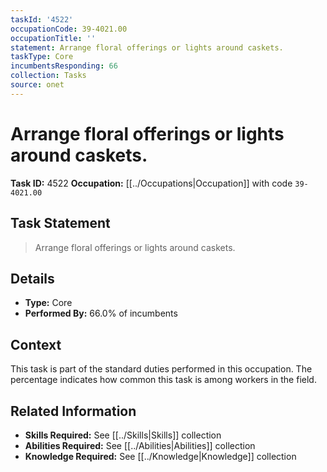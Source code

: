 ```yaml
---
taskId: '4522'
occupationCode: 39-4021.00
occupationTitle: ''
statement: Arrange floral offerings or lights around caskets.
taskType: Core
incumbentsResponding: 66
collection: Tasks
source: onet
---
```

# Arrange floral offerings or lights around caskets.

**Task ID:** 4522
**Occupation:** [[../Occupations|Occupation]] with code `39-4021.00`

## Task Statement

> Arrange floral offerings or lights around caskets.

## Details

- **Type:** Core
- **Performed By:** 66.0% of incumbents

## Context

This task is part of the standard duties performed in this occupation. The percentage indicates how common this task is among workers in the field.

## Related Information

- **Skills Required:** See [[../Skills|Skills]] collection
- **Abilities Required:** See [[../Abilities|Abilities]] collection
- **Knowledge Required:** See [[../Knowledge|Knowledge]] collection
